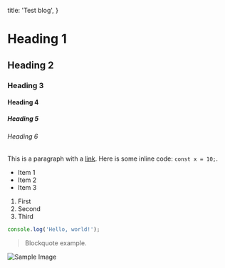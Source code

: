   title: 'Test blog',
}

# Heading 1
## Heading 2
### Heading 3
#### Heading 4
##### Heading 5
###### Heading 6

This is a paragraph with a [link](/guesart). Here is some inline code: `const x = 10;`.

- Item 1
- Item 2
- Item 3

1. First
2. Second
3. Third

```javascript
console.log('Hello, world!');
```

> Blockquote example.

![Sample Image](/res/shorts/2-cq-stable/media-queries-vs-containe-fa94919e025e3_960.png "Sample Image")
